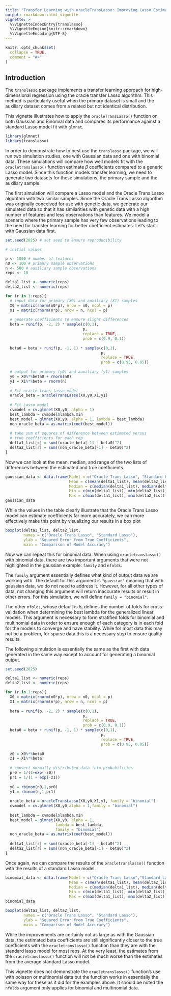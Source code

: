 ```yaml
---
title: "Transfer Learning with oracleTransLasso: Improving Lasso Estimation with Auxiliary Data"
output: rmarkdown::html_vignette
vignette: >
  %\VignetteIndexEntry{translasso}
  %\VignetteEngine{knitr::rmarkdown}
  %\VignetteEncoding{UTF-8}
---
```


```r
knitr::opts_chunk$set(
  collapse = TRUE,
  comment = "#>"
)
```

## Introduction

The `translasso` package implements a transfer learning approach for high-dimensional regression using the oracle transfer Lasso algorithm. This method is particularly useful when the primary dataset is small and the auxiliary dataset comes from a related but not identical distribution.

This vignette illustrates how to apply the `oracleTransLasso()` function on both Gaussian and Binomial data and compares its performance against a standard Lasso model fit with `glmnet`.


```r
library(glmnet)
library(translasso)
```

In order to demonstrate how to best use the `translasso` package, we will run two simulation studies, one with Gaussian data and one with binomial data. These simulations will compare how well models fit with the `oracletranslasso()` function estimate $\beta$ coefficients compared to a generic Lasso model. Since this function models transfer learning, we need to generate two datasets for these simulations, the primary sample and the auxiliary sample. 

The first simulation will compare a Lasso model and the Oracle Trans Lasso algorithm with two similar samples. Since the Oracle Trans Lasso algorithm was originally conceived for use with genetic data, we generate our simulated data so that it has similarities with genetic data with a high number of features and less observations than features. We model a scenario where the primary sample has very few observations leading to the need for transfer learning for better coefficient estimates. Let's start with Gaussian data first.

```r
set.seed(2025) # set seed to ensure reproducibility

# initial values

p <- 1000 # number of features
n0 <- 100 # primary sample observations
n <- 500 # auxiliary sample observations
reps <- 10

delta1_list <- numeric(reps)
delta2_list <- numeric(reps)

for (r in 1:reps){
  # input data for primary (X0) and auxiliary (X1) samples
  X0 = matrix(rnorm(n0*p), nrow = n0, ncol = p)
  X1 = matrix(rnorm(n*p), nrow = n, ncol = p)
  
  # generate coefficients to ensure slight differences
  beta = runif(p, -2, 2) * sample(c(0,1),
                                  p,
                                  replace = TRUE,
                                  prob = c(0.9, 0.1))
  
  beta0 = beta + runif(p, -1, 1) * sample(c(0,1),
                                          p,
                                          replace = TRUE,
                                          prob = c(0.95, 0.05))
  
  # output for primary (y0) and auxiliary (y1) samples
  y0 = X0%*%beta0 + rnorm(n0)
  y1 = X1%*%beta + rnorm(n)
  
  # Fit oracle trans lasso model 
  oracle_beta = oracleTransLasso(X0,y0,X1,y1)
  
  # Fit Lasso model
  cvmodel = cv.glmnet(X0,y0, alpha = 1) 
  best_lambda = cvmodel$lambda.min
  best_model = glmnet(X0,y0, alpha = 1, lambda = best_lambda)
  non_oracle_beta = as.matrix(coef(best_model))
  
  # take sum of squares of difference between estimated versus 
  # true coefficients for each rep
  delta1_list[r] = sum((oracle_beta[-1] - beta0)^2)
  delta2_list[r] = sum((non_oracle_beta[-1] - beta0)^2)
}
```

Now we can look at the mean, median, and range of the two lists of differences between the estimated and true coefficients.

```r
gaussian_data <- data.frame(Model = c("Oracle Trans Lasso", "Standard Lasso"),
                            Mean = c(mean(delta1_list), mean(delta2_list)),
                            Median = c(median(delta1_list), median(delta2_list)),
                            Min = c(min(delta1_list), min(delta2_list)),
                            Max = c(max(delta1_list), max(delta2_list)))
gaussian_data
```

While the values in the table clearly illustrate that the Oracle Trans Lasso model can estimate coefficients far more accurately, we can more effectively make this point by visualizing our results in a box plot

```r
boxplot(delta1_list, delta2_list,
        names = c("Oracle Trans Lasso", "Standard Lasso"),
        ylab = "Squared Error from True Coefficients",
        main = "Comparison of Model Accuracy")
```

Now we can repeat this for binomial data. When using `oracletranslasso()` with binomial data, there are two important arguments that were not highlighted in the gaussian example: `family` and `nfolds`. 

The `family` argument essentially defines what kind of output data we are working with. The default for this argument is `"gaussian"` meaning that with gaussian data, we do not need to address it. However, for all other types of data, not changing this argument will return inaccurate results or result in other errors. For this simulation, we will define `family = "binomial"`. 

The other `nfolds`, whose default is 5, defines the number of folds for cross-validation when determining the best lambda for the generalized linear models. This argument is necessary to form stratified folds for binomial and multinomial data in order to ensure enough of each category is in each fold for the models to converge and have stability. While for most data this may not be a problem, for sparse data this is a necessary step to ensure quality results. 

The following simulation is essentially the same as the first with data generated in the same way except to account for generating a binomial output.

```r
set.seed(2025)

delta1_list <- numeric(reps)
delta2_list <- numeric(reps)

for (r in 1:reps){
  X0 = matrix(rnorm(n0*p), nrow = n0, ncol = p)
  X1 = matrix(rnorm(n*p), nrow = n, ncol = p)
  
  beta = runif(p, -2, 2) * sample(c(0,1),
                                  p,
                                  replace = TRUE,
                                  prob = c(0.9, 0.1))
  beta0 = beta + runif(p, -1, 1) * sample(c(0,1),
                                          p,
                                          replace = TRUE,
                                          prob = c(0.95, 0.05))
  
  z0 = X0%*%beta0
  z1 = X1%*%beta
  
  # convert normally distributed data into probabilities
  pr0 = 1/(1+exp(-z0))
  pr1 = 1/(1 + exp(-z1)) 
  
  y0 = rbinom(n0,1,pr0)
  y1 = rbinom(n,1,pr1)
  
  oracle_beta = oracleTransLasso(X0,y0,X1,y1, family = "binomial")
  cvmodel = cv.glmnet(X0,y0,alpha = 1,family = "binomial")
  
  best_lambda = cvmodel$lambda.min
  best_model = glmnet(X0,y0, alpha = 1,
                      lambda = best_lambda,
                      family = "binomial")
  non_oracle_beta = as.matrix(coef(best_model))
  
  delta1_list[r] = sum((oracle_beta[-1] - beta0)^2)
  delta2_list[r] = sum((non_oracle_beta[-1] - beta0)^2)
}
```

Once again, we can compare the results of the `oracletranslasso()` function with the results of a standard Lasso model.

```r
binomial_data <- data.frame(Model = c("Oracle Trans Lasso","Standard Lasso"), 
                            Mean = c(mean(delta1_list), mean(delta2_list)),
                            Median = c(median(delta1_list), median(delta2_list)),
                            Min = c(min(delta1_list), min(delta2_list)),
                            Max = c(max(delta1_list), max(delta2_list)))
binomial_data
```

```r
boxplot(delta1_list, delta2_list,
        names = c("Oracle Trans Lasso", "Standard Lasso"),
        ylab = "Squared Error from True Coefficients",
        main = "Comparison of Model Accuracy")
```

While the improvements are certainly not as large as with the Gaussian data, the estimated beta coefficients are still significantly closer to the true coefficients with the `oracletranslasso()` function than they are with the standard lasso model for most reps. At the very least, the estimates from the `oracletranslasso()` function will not be much worse than the estimates from the average standard Lasso model.

This vignette does not demonstrate the `oracletranslasso()` function's use with poisson or multinomial data but the function works in essentially the same way for these as it did for the examples above. It should be noted the `nfolds` argument only applies for binomial and multinomial data.


